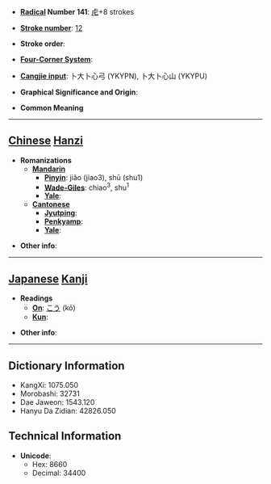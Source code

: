* '''[[Wiktionary:Chinese radical index| Radical]] Number 141''': [[Wiktionary:Chinese radical index 虍|虍]]+8 strokes

* '''[[Wiktionary:Chinese total strokes index|Stroke number]]''': [[Wiktionary:Chinese total strokes index 12|12]]

* '''Stroke order''': 

* '''[[Wiktionary:Chinese four corner index|Four-Corner System]]''': 

* '''[[Wiktionary:Chinese Cangjie index|Cangjie input]]''': 卜大卜心弓 (YKYPN), 卜大卜心山 (YKYPU)

* '''Graphical Significance and Origin''': 

* '''Common Meaning'''

----

== [[Chinese]] [[Hanzi]] ==

* '''Romanizations'''
** '''[[Mandarin]]'''
*** '''[[Pinyin]]''': jiǎo (jiao3), shū (shu1)
*** '''[[Wade-Giles]]''': chiao<sup>3</sup>, shu<sup>1</sup>
*** '''[[Yale]]''': 
** '''[[Cantonese]]'''
*** '''[[Jyutping]]''':
*** '''[[Penkyamp]]''': 
*** '''[[Yale]]''': 

* '''Other info''': 

----

== [[Japanese]] [[Kanji]] ==

* '''Readings'''
** '''[[On]]''': [[こう]] (kō)
** '''[[Kun]]''': 

* '''Other info''':  

----

== Dictionary Information ==

* KangXi: 1075.050
* Morobashi: 32731
* Dae Jaweon: 1543.120
* Hanyu Da Zidian: 42826.050

== Technical Information ==

* '''Unicode''':
** Hex: 8660
** Decimal: 34400